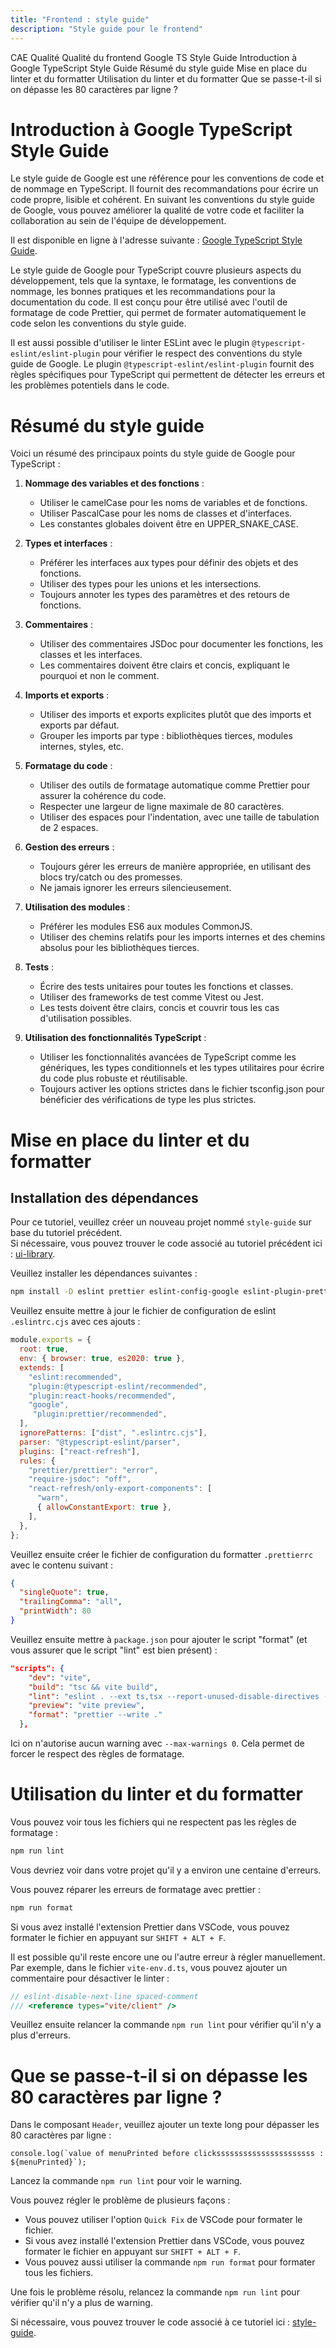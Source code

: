 ```yaml
---
title: "Frontend : style guide"
description: "Style guide pour le frontend"
---
```


<InternalPageMenu>
  <PathViewer>
   <PathViewerItem to="/"> CAE </PathViewerItem>
    <PathViewerItem to="/quality"> Qualité </PathViewerItem>
     <PathViewerItem to="/quality/frontend"> Qualité du frontend</PathViewerItem>    
    <PathViewerItem selected> Google TS Style Guide </PathViewerItem>
  </PathViewer>
  <InternalPageMenuItem> Introduction à Google TypeScript Style Guide   </InternalPageMenuItem>
  <InternalPageMenuItem> Résumé du style guide </InternalPageMenuItem>
  <InternalPageMenuItem> Mise en place du linter et du formatter </InternalPageMenuItem>
  <InternalPageMenuItem> Utilisation du linter et du formatter </InternalPageMenuItem>
  <InternalPageMenuItem> Que se passe-t-il si on dépasse les 80 caractères par ligne ? </InternalPageMenuItem>
</InternalPageMenu>

# <InternalPageTitle> Introduction à Google TypeScript Style Guide  </InternalPageTitle>

Le style guide de Google est une référence pour les conventions de code et de nommage en TypeScript. Il fournit des recommandations pour écrire un code propre, lisible et cohérent. En suivant les conventions du style guide de Google, vous pouvez améliorer la qualité de votre code et faciliter la collaboration au sein de l'équipe de développement.

Il est disponible en ligne à l'adresse suivante : [Google TypeScript Style Guide](https://google.github.io/styleguide/tsguide.html).

Le style guide de Google pour TypeScript couvre plusieurs aspects du développement, tels que la syntaxe, le formatage, les conventions de nommage, les bonnes pratiques et les recommandations pour la documentation du code. Il est conçu pour être utilisé avec l'outil de formatage de code Prettier, qui permet de formater automatiquement le code selon les conventions du style guide.

Il est aussi possible d'utiliser le linter ESLint avec le plugin `@typescript-eslint/eslint-plugin` pour vérifier le respect des conventions du style guide de Google. Le plugin `@typescript-eslint/eslint-plugin` fournit des règles spécifiques pour TypeScript qui permettent de détecter les erreurs et les problèmes potentiels dans le code.

# <InternalPageTitle> Résumé du style guide  </InternalPageTitle>

Voici un résumé des principaux points du style guide de Google pour TypeScript :

1. **Nommage des variables et des fonctions** :
   - Utiliser le camelCase pour les noms de variables et de fonctions.
   - Utiliser PascalCase pour les noms de classes et d'interfaces.
   - Les constantes globales doivent être en UPPER_SNAKE_CASE.

2. **Types et interfaces** :
   - Préférer les interfaces aux types pour définir des objets et des fonctions.
   - Utiliser des types pour les unions et les intersections.
   - Toujours annoter les types des paramètres et des retours de fonctions.

3. **Commentaires** :
   - Utiliser des commentaires JSDoc pour documenter les fonctions, les classes et les interfaces.
   - Les commentaires doivent être clairs et concis, expliquant le pourquoi et non le comment.

4. **Imports et exports** :
   - Utiliser des imports et exports explicites plutôt que des imports et exports par défaut.
   - Grouper les imports par type : bibliothèques tierces, modules internes, styles, etc.

5. **Formatage du code** :
   - Utiliser des outils de formatage automatique comme Prettier pour assurer la cohérence du code.
   - Respecter une largeur de ligne maximale de 80 caractères.
   - Utiliser des espaces pour l'indentation, avec une taille de tabulation de 2 espaces.

6. **Gestion des erreurs** :
   - Toujours gérer les erreurs de manière appropriée, en utilisant des blocs try/catch ou des promesses.
   - Ne jamais ignorer les erreurs silencieusement.

7. **Utilisation des modules** :
   - Préférer les modules ES6 aux modules CommonJS.
   - Utiliser des chemins relatifs pour les imports internes et des chemins absolus pour les bibliothèques tierces.

8. **Tests** :
   - Écrire des tests unitaires pour toutes les fonctions et classes.
   - Utiliser des frameworks de test comme Vitest ou Jest.
   - Les tests doivent être clairs, concis et couvrir tous les cas d'utilisation possibles.

9. **Utilisation des fonctionnalités TypeScript** :
   - Utiliser les fonctionnalités avancées de TypeScript comme les génériques, les types conditionnels et les types utilitaires pour écrire du code plus robuste et réutilisable.
   - Toujours activer les options strictes dans le fichier tsconfig.json pour bénéficier des vérifications de type les plus strictes.



# <InternalPageTitle> Mise en place du linter et du formatter   </InternalPageTitle>

## Installation des dépendances

Pour ce tutoriel, veuillez créer un nouveau projet nommé `style-guide` sur base du tutoriel précédent.  
Si nécessaire, vous pouvez trouver le code associé au tutoriel précédent ici : [ui-library](https://github.com/e-vinci/cae-theory/tree/main/ui-library).

Veuillez installer les dépendances suivantes :
```sh
npm install -D eslint prettier eslint-config-google eslint-plugin-prettier eslint-config-prettier
```

Veuillez ensuite mettre à jour le fichier de configuration de eslint `.eslintrc.cjs` avec ces ajouts :

```js {8-9,15-16} showLineNumbers
module.exports = {
  root: true,
  env: { browser: true, es2020: true },
  extends: [
    "eslint:recommended",
    "plugin:@typescript-eslint/recommended",
    "plugin:react-hooks/recommended",
    "google",
     "plugin:prettier/recommended",
  ],
  ignorePatterns: ["dist", ".eslintrc.cjs"],
  parser: "@typescript-eslint/parser",
  plugins: ["react-refresh"],
  rules: {
    "prettier/prettier": "error",
    "require-jsdoc": "off",
    "react-refresh/only-export-components": [
      "warn",
      { allowConstantExport: true },
    ],
  },
};
```

Veuillez ensuite créer le fichier de configuration du formatter `.prettierrc` avec le contenu suivant :

```json
{
  "singleQuote": true,
  "trailingComma": "all",
  "printWidth": 80
}
```

Veuillez ensuite mettre à `package.json` pour ajouter le script "format" (et vous assurer que le script "lint" est bien présent) :

```json {4,6}
"scripts": {
    "dev": "vite",
    "build": "tsc && vite build",
    "lint": "eslint . --ext ts,tsx --report-unused-disable-directives --max-warnings 0",
    "preview": "vite preview",
    "format": "prettier --write ."
  },
```

Ici on n'autorise aucun warning avec `--max-warnings 0`. Cela permet de forcer le respect des règles de formatage.

# <InternalPageTitle> Utilisation du linter et du formatter   </InternalPageTitle>

Vous pouvez voir tous les fichiers qui ne respectent pas les règles de formatage :

```bash
npm run lint
```
Vous devriez voir dans votre projet qu'il y a environ une centaine d'erreurs.

Vous pouvez réparer les erreurs de formatage avec prettier :

```bash
npm run format
```

Si vous avez installé l'extension Prettier dans VSCode, vous pouvez formater le fichier en appuyant sur `SHIFT + ALT + F`.

Il est possible qu'il reste encore une ou l'autre erreur à régler manuellement.
Par exemple, dans le fichier `vite-env.d.ts`, vous pouvez ajouter un commentaire pour désactiver le linter :

```ts
// eslint-disable-next-line spaced-comment
/// <reference types="vite/client" />
```

Veuillez ensuite relancer la commande `npm run lint` pour vérifier qu'il n'y a plus d'erreurs.

# <InternalPageTitle> Que se passe-t-il si on dépasse les 80 caractères par ligne ?  </InternalPageTitle>

Dans le composant `Header`, veuillez ajouter un texte long pour dépasser les 80 caractères par ligne :

```tsx
console.log(`value of menuPrinted before clickssssssssssssssssssssss : ${menuPrinted}`);
```

Lancez la commande `npm run lint` pour voir le warning.

Vous pouvez régler le problème de plusieurs façons :
- Vous pouvez utiliser l'option `Quick Fix` de VSCode pour formater le fichier.
- Si vous avez installé l'extension Prettier dans VSCode, vous pouvez formater le fichier en appuyant sur `SHIFT + ALT + F`.
- Vous pouvez aussi utiliser la commande `npm run format` pour formater tous les fichiers.

Une fois le problème résolu, relancez la commande `npm run lint` pour vérifier qu'il n'y a plus de warning.

Si nécessaire, vous pouvez trouver le code associé à ce tutoriel ici : [style-guide](https://github.com/e-vinci/cae-theory/tree/main/style-guide).